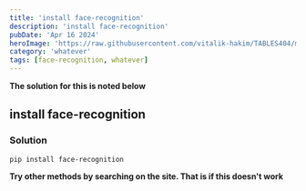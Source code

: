 ```yaml
---
title: 'install face-recognition'
description: 'install face-recognition'
pubDate: 'Apr 16 2024'
heroImage: 'https://raw.githubusercontent.com/vitalik-hakim/TABLES404/main/error_b/misc.png'
category: 'whatever'
tags: [face-recognition, whatever]
---
```


**The solution for this is noted below**

## install face-recognition

### Solution

```whatever
pip install face-recognition
```

**Try other methods by searching on the site. That is if this doesn't work**
